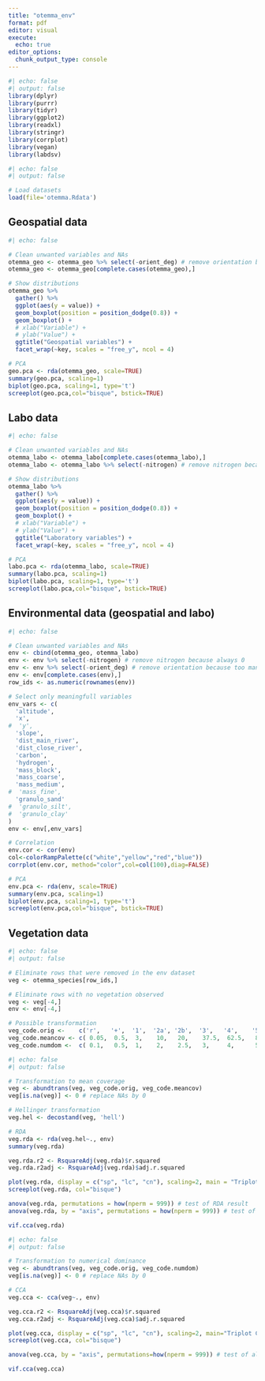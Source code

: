 ```yaml
---
title: "otemma_env"
format: pdf
editor: visual
execute:
  echo: true
editor_options: 
  chunk_output_type: console
---
```


```r
#| echo: false
#| output: false
library(dplyr)
library(purrr)
library(tidyr)
library(ggplot2)
library(readxl)
library(stringr)
library(corrplot)
library(vegan)
library(labdsv)
```

```r
#| echo: false
#| output: false

# Load datasets
load(file='otemma.Rdata')

```

## Geospatial data

```r
#| echo: false

# Clean unwanted variables and NAs
otemma_geo <- otemma_geo %>% select(-orient_deg) # remove orientation because too many NAs
otemma_geo <- otemma_geo[complete.cases(otemma_geo),]

# Show distributions
otemma_geo %>% 
  gather() %>% 
  ggplot(aes(y = value)) +
  geom_boxplot(position = position_dodge(0.8)) +
  geom_boxplot() +
  # xlab("Variable") +
  # ylab("Value") +
  ggtitle("Geospatial variables") +
  facet_wrap(~key, scales = "free_y", ncol = 4)

# PCA
geo.pca <- rda(otemma_geo, scale=TRUE)
summary(geo.pca, scaling=1)
biplot(geo.pca, scaling=1, type='t')
screeplot(geo.pca,col="bisque", bstick=TRUE)
```

## Labo data

```r
#| echo: false

# Clean unwanted variables and NAs
otemma_labo <- otemma_labo[complete.cases(otemma_labo),]
otemma_labo <- otemma_labo %>% select(-nitrogen) # remove nitrogen because always 0

# Show distributions
otemma_labo %>% 
  gather() %>% 
  ggplot(aes(y = value)) +
  geom_boxplot(position = position_dodge(0.8)) +
  geom_boxplot() +
  # xlab("Variable") +
  # ylab("Value") +
  ggtitle("Laboratory variables") +
  facet_wrap(~key, scales = "free_y", ncol = 4)

# PCA
labo.pca <- rda(otemma_labo, scale=TRUE)
summary(labo.pca, scaling=1)
biplot(labo.pca, scaling=1, type='t')
screeplot(labo.pca,col="bisque", bstick=TRUE)
```

## Environmental data (geospatial and labo)

```r
#| echo: false

# Clean unwanted variables and NAs
env <- cbind(otemma_geo, otemma_labo)
env <- env %>% select(-nitrogen) # remove nitrogen because always 0
env <- env %>% select(-orient_deg) # remove orientation because too many NAs
env <- env[complete.cases(env),]
row_ids <- as.numeric(rownames(env))

# Select only meaningfull variables
env_vars <- c(
  'altitude',
  'x',
#  'y',
  'slope',
  'dist_main_river',
  'dist_close_river',
  'carbon',
  'hydrogen',
  'mass_block',
  'mass_coarse',
  'mass_medium',
#  'mass_fine',
  'granulo_sand'
#  'granulo_silt',
#  'granulo_clay'
)
env <- env[,env_vars]

# Correlation
env.cor <- cor(env)
col<-colorRampPalette(c("white","yellow","red","blue"))
corrplot(env.cor, method="color",col=col(100),diag=FALSE)

# PCA
env.pca <- rda(env, scale=TRUE)
summary(env.pca, scaling=1)
biplot(env.pca, scaling=1, type='t')
screeplot(env.pca,col="bisque", bstick=TRUE)

```

## Vegetation data

```r
#| echo: false
#| output: false

# Eliminate rows that were removed in the env dataset
veg <- otemma_species[row_ids,]

# Eliminate rows with no vegetation observed
veg <- veg[-4,]
env <- env[-4,]

# Possible transformation
veg_code.orig <-    c('r',   '+',  '1',  '2a', '2b',  '3',   '4',    '5')
veg_code.meancov <- c( 0.05,  0.5,  3,    10,   20,    37.5,  62.5,   87.5)
veg_code.numdom <-  c( 0.1,   0.5,  1,    2,    2.5,   3,     4,      5)

```

```r
#| echo: false
#| output: false

# Transformation to mean coverage
veg <- abundtrans(veg, veg_code.orig, veg_code.meancov)
veg[is.na(veg)] <- 0 # replace NAs by 0

# Hellinger transformation
veg.hel <- decostand(veg, 'hell')

# RDA
veg.rda <- rda(veg.hel~., env)
summary(veg.rda)

veg.rda.r2 <- RsquareAdj(veg.rda)$r.squared
veg.rda.r2adj <- RsquareAdj(veg.rda)$adj.r.squared

plot(veg.rda, display = c("sp", "lc", "cn"), scaling=2, main = "Triplot RDA veg.hel ~ env")
screeplot(veg.rda, col="bisque")

anova(veg.rda, permutations = how(nperm = 999)) # test of RDA result
anova(veg.rda, by = "axis", permutations = how(nperm = 999)) # test of all canonical axes

vif.cca(veg.rda)

```

```r
#| echo: false
#| output: false

# Transformation to numerical dominance
veg <- abundtrans(veg, veg_code.orig, veg_code.numdom)
veg[is.na(veg)] <- 0 # replace NAs by 0

# CCA
veg.cca <- cca(veg~., env)

veg.cca.r2 <- RsquareAdj(veg.cca)$r.squared
veg.cca.r2adj <- RsquareAdj(veg.cca)$adj.r.squared

plot(veg.cca, display = c("sp", "lc", "cn"), scaling=2, main="Triplot CCA veg ~ env")
screeplot(veg.cca, col="bisque")

anova(veg.cca, by = "axis", permutations=how(nperm = 999)) # test of all canonical axes

vif.cca(veg.cca)

```
